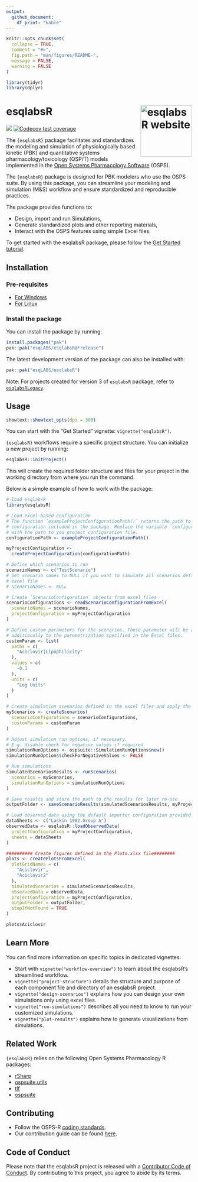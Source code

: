```yaml
---
output: 
  github_document:
    df_print: "kable"
---
```


<!-- README.md is generated from README.Rmd. Please edit that file -->

```r
knitr::opts_chunk$set(
  collapse = TRUE,
  comment = "#>",
  fig.path = "man/figures/README-",
  message = FALSE,
  warning = FALSE
)

library(tidyr)
library(dplyr)
```

# esqlabsR <a href="https://esqlabs.github.io/esqlabsR/"><img src="man/figures/logo.png" align="right" height="139" alt="esqlabsR website" /></a>

<!-- badges: start -->
[![](https://img.shields.io/github/actions/workflow/status/esqlabs/esqlabsR/main-workflow.yaml?branch=main&label=Build
)](https://github.com/esqlabs/esqlabsR/actions/workflows/main-workflow.yaml)
[![Codecov test coverage](https://codecov.io/gh/esqlabs/esqlabsR/branch/main/graph/badge.svg)](https://app.codecov.io/gh/esqlabs/esqlabsR?branch=main)
<!-- badges: end -->


The `{esqlabsR}` package facilitates and standardizes the modeling and simulation of physiologically based kinetic (PBK) and quantitative systems pharmacology/toxicology (QSP/T) models implemented in the [Open Systems Pharmacology Software](https://www.open-systems-pharmacology.org/) (OSPS).  

The `{esqlabsR}` package is designed for PBK modelers who use the OSPS suite. By using this package, you can streamline your modeling and simulation (M&S) workflow and ensure standardized and reproducible practices.

The package provides functions to:

  - Design, import and run Simulations,
  - Generate standardized plots and other reporting materials,
  - Interact with the OSPS features using simple Excel files.


To get started with the esqlabsR package, please follow the [Get Started tutorial](articles/esqlabsR.html).


## Installation

### Pre-requisites

<!-- As `{esqlabsR}` relies indirectly on  `{rSharp}`, it requires its its external dependencies (Visual C++ Redistributable and .NET 8). Install them by following these instructions: -->

- [For
  Windows](https://github.com/Open-Systems-Pharmacology/rSharp?tab=readme-ov-file#prerequisites)
- [For
  Linux](https://github.com/Open-Systems-Pharmacology/rSharp?tab=readme-ov-file#ubuntu)

### Install the package

You can install the package by running:


```r
install.packages("pak")
pak::pak("esqLABS/esqlabsR@*release")
```

The latest development version of the package can also be installed with:

```r
pak::pak("esqLABS/esqlabsR")
```

Note: For projects created for version 3 of `esqlabsR` package, refer to [`esqlabsRLegacy`](https://github.com/esqLABS/esqlabsRLegacy).

## Usage

```r
showtext::showtext_opts(dpi = 300)
```

You can start with the "Get Started" vignette: `vignette("esqlabsR")`.

`{esqlabsR}` workflows require a specific project structure. You can initialize a new project by running:

```r
esqlabsR::initProject()
```

This will create the required folder structure and files for your project in the 
working directory from where you run the command.

Below is a simple example of how to work with the package:

```r
# load esqlabsR
library(esqlabsR)

# Load excel-based configuration
# The function `exampleProjectConfigurationPath()` returns the path to the example project
# configuration included in the package. Replace the variable `configurationPath`
# with the path to you project configuration file.
configurationPath <- exampleProjectConfigurationPath()

myProjectConfiguration <-
  createProjectConfiguration(configurationPath)

# Define which scenarios to run
scenarioNames <- c("TestScenario")
# Set scenario names to NULL if you want to simulate all scenarios defined in the
# excel file
# scenarioNames <- NULL

# Create `ScenarioConfiguration` objects from excel files
scenarioConfigurations <- readScenarioConfigurationFromExcel(
  scenarioNames = scenarioNames,
  projectConfiguration = myProjectConfiguration
)

# Define custom parameters for the scenarios. These parameter will be applied
# additionally to the paremetrization specified in the Excel files.
customParam <- list(
  paths = c(
    "Aciclovir|Lipophilicity"
  ),
  values = c(
    -0.1
  ),
  units = c(
    "Log Units"
  )
)

# Create simulation scenarios defined in the excel files and apply the custom parameters
myScenarios <- createScenarios(
  scenarioConfigurations = scenarioConfigurations,
  customParams = customParam
)

# Adjust simulation run options, if necessary.
# E.g. disable check for negative values if required
simulationRunOptions <- ospsuite::SimulationRunOptions$new()
simulationRunOptions$checkForNegativeValues <- FALSE

# Run simulations
simulatedScenariosResults <- runScenarios(
  scenarios = myScenarios,
  simulationRunOptions = simulationRunOptions
)

# Save results and store the path to the results for later re-use
outputFolder <- saveScenarioResults(simulatedScenariosResults, myProjectConfiguration)

# Load observed data using the default importer configuration provided with the package. Alternatively, you can load a custom data importer configuration.
dataSheets <- c("Laskin 1982.Group A")
observedData <- esqlabsR::loadObservedData(
  projectConfiguration = myProjectConfiguration,
  sheets = dataSheets
)

########## Create figures defined in the Plots.xlsx file########
plots <- createPlotsFromExcel(
  plotGridNames = c(
    "Aciclovir",
    "Aciclovir2"
  ),
  simulatedScenarios = simulatedScenariosResults,
  observedData = observedData,
  projectConfiguration = myProjectConfiguration,
  outputFolder = outputFolder,
  stopIfNotFound = TRUE
)

plots$Aciclovir
```

## Learn More

You can find more information on specific topics in dedicated vignettes:

  - Start with `vignette("workflow-overview")` to learn about the esqlabsR's streamlined workflow.
- `vignette("project-structure")` details the structure and purpose of each component file and directory of an esqlabsR project.
- `vignette("design-scenarios")` explains how you can design your own simulations only using excel files.
- `vignette("run-simulations")` describes all you need to know to run your customized simulations.
- `vignette("plot-results")` explains how to generate visualizations from simulations.

## Related Work

`{esqlabsR}` relies on the following Open Systems Pharmacology R packages:
  
  - [rSharp](https://github.com/Open-Systems-Pharmacology/rSharp/)
  - [ospsuite.utils](https://github.com/Open-Systems-Pharmacology/OSPSuite.RUtils)
  - [tlf](https://github.com/Open-Systems-Pharmacology/TLF-Library)
  - [ospsuite](https://github.com/Open-Systems-Pharmacology/OSPSuite-R)


## Contributing

- Follow the OSPS-R [coding standards](https://dev.open-systems-pharmacology.org/r-development-resources/coding_standards_r).
- Our contribution guide can be found [here](https://dev.open-systems-pharmacology.org/r-development-resources/collaboration_guide).


## Code of Conduct

Please note that the esqlabsR project is released with a [Contributor Code of Conduct](https://contributor-covenant.org/version/2/0/CODE_OF_CONDUCT.html). By contributing to this project, you agree to abide by its terms.
